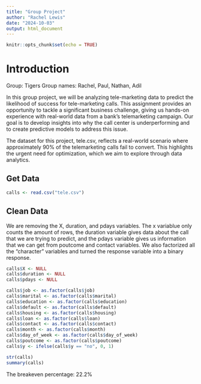 ```yaml
---
title: "Group Project"
author: "Rachel Lewis"
date: "2024-10-03"
output: html_document
---
```


```r
knitr::opts_chunk$set(echo = TRUE)
```

# Introduction

Group: Tigers
Group names: Rachel, Paul, Nathan, Adil

In this group project, we will be analyzing tele-marketing data to predict the likelihood of success for tele-marketing calls. This assignment provides an opportunity to tackle a significant business challenge, giving us hands-on experience with real-world data from a bank's telemarketing campaign. Our goal is to develop insights into why the call center is underperforming and to create predictive models to address this issue.

The dataset for this project, tele.csv, reflects a real-world scenario where approximately 90% of the telemarketing calls fail to convert. This highlights the urgent need for optimization, which we aim to explore through data analytics.

## Get Data

```r
calls <- read.csv("tele.csv")
```

## Clean Data

We are removing the X, duration, and pdays variables. The x variablue only counts the amount of rows, the duration variable gives data about the call that we are trying to predict, and the pdays variable gives us information that we can get from poutcome and contact variables. We also factorized all the "character" variables and turned the response variable into a binary response. 

```r
calls$X <- NULL
calls$duration <- NULL
calls$pdays <- NULL

calls$job <- as.factor(calls$job)
calls$marital <- as.factor(calls$marital)
calls$education <- as.factor(calls$education)
calls$default <- as.factor(calls$default)
calls$housing <- as.factor(calls$housing)
calls$loan <- as.factor(calls$loan)
calls$contact <- as.factor(calls$contact)
calls$month <- as.factor(calls$month)
calls$day_of_week <- as.factor(calls$day_of_week)
calls$poutcome <- as.factor(calls$poutcome)
calls$y <- ifelse(calls$y == "no", 0, 1)

str(calls)
summary(calls)
```

The breakeven percentage: 22.2%






